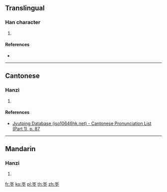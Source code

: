 {{character info/new}}
==Translingual==

===Han character===
{{Han char|rn=32|rad=土|as=07|sn=10|four=|canj=UEG|ids=⿳山水土}}

# {{defn|Han|sort=土07}}

====References====
* {{Han ref|kx=0229.270|dkj=05115|dj=0465.170|hdz=10445.030|uh=57CA|ud=22474}}

----

==Cantonese==

===Hanzi===
{{yue-hanzi|jyut=[[dei6]], [[deng6]]|y=dei6, deng6}}

# {{defn|lang=yue|sort=土07}}

====References====
* [http://www.iso10646hk.net/jp/document/download.jsp Jyutping Database (iso10646hk.net) - Cantonese Pronunciation List (Part 1), p. 87]

----

==Mandarin==

===Hanzi===
{{cmn-hanzi|pin=[[dì]] ([[di4]])|wg=ti<sup>4</sup>}}

# {{defn|lang=cmn|sort=土07}}

[[fr:埊]]
[[ko:埊]]
[[pl:埊]]
[[th:埊]]
[[zh:埊]]
